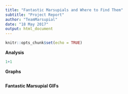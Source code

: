 ```yaml
---
title: "Fantastic Marsupials and Where to Find Them"
subtitle: "Project Report"
author: "TeamMarsupial"
date: "18 May 2017"
output: html_document
---
```


```r
knitr::opts_chunk$set(echo = TRUE)
```

**Analysis**

```r
1+1
```

**Graphs**

```r

```

**Fantastic Marsupial GIFs**

```r

```


